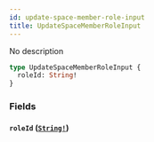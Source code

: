 ```yaml
---
id: update-space-member-role-input
title: UpdateSpaceMemberRoleInput
---
```


No description

```graphql
type UpdateSpaceMemberRoleInput {
  roleId: String!
}
```

### Fields

#### `roleId` ([`String!`](/docs/graphql/scalars/string))
